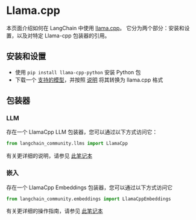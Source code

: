# Llama.cpp

本页面介绍如何在 LangChain 中使用 [llama.cpp](https://github.com/ggerganov/llama.cpp)。
它分为两个部分：安装和设置，以及对特定 Llama-cpp 包装器的引用。

## 安装和设置
- 使用 `pip install llama-cpp-python` 安装 Python 包
- 下载一个 [支持的模型](https://github.com/ggerganov/llama.cpp#description)，并按照 [说明](https://github.com/ggerganov/llama.cpp) 将其转换为 llama.cpp 格式

## 包装器

### LLM

存在一个 LlamaCpp LLM 包装器，您可以通过以下方式访问它：
```python
from langchain_community.llms import LlamaCpp
```
有关更详细的说明，请参见 [此笔记本](/docs/integrations/llms/llamacpp)

### 嵌入

存在一个 LlamaCpp Embeddings 包装器，您可以通过以下方式访问它
```python
from langchain_community.embeddings import LlamaCppEmbeddings
```
有关更详细的操作指南，请参见 [此笔记本](/docs/integrations/text_embedding/llamacpp)